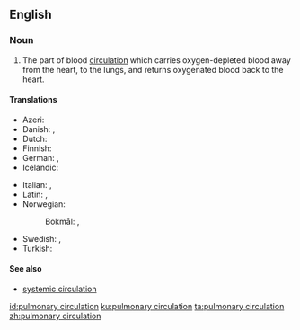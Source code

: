 ==English==

===Noun===
{{en-noun}}

# {{context|anatomy|lang=en}} The part of blood [[circulation]] which carries oxygen-depleted blood away from the heart, to the lungs, and returns oxygenated blood back to the heart.

====Translations====
{{trans-top|part of blood circulation}}
* Azeri: {{t|az|kiçik qan dövranı}}
* Danish: {{t|da|det lille kredsløb|n}}, {{t|da|lungekredsløbet|n}}
* Dutch: {{t|nl|kleine bloedsomloop|m}}
* Finnish: {{t+|fi|pieni verenkierto}}
* German: {{t|de|kleiner Blutkreislauf|m}}, {{t|de|Lungenkreislauf|m}}
* Icelandic: {{t|is|lungnablóðrás|f}}
{{trans-mid}}
* Italian: {{t|it|piccola circolazione|f}}, {{t|it|circolazione polmonare|f}}
* Latin: {{t|la|circulatio pulmonalis}}, {{t|la|circulatio minor}}
* Norwegian:
*: Bokmål: {{t|nb|lille kretsløp|n}}, {{t|nb|lungekretsløpet|n}}
* Swedish: {{t|sv|lilla kretsloppet|n}}, {{t|sv|lungkretsloppet|n}}
* Turkish: {{t+|tr|küçük kan dolaşımı}}
{{trans-bottom}}

====See also====
* [[systemic circulation]]

[[id:pulmonary circulation]]
[[ku:pulmonary circulation]]
[[ta:pulmonary circulation]]
[[zh:pulmonary circulation]]